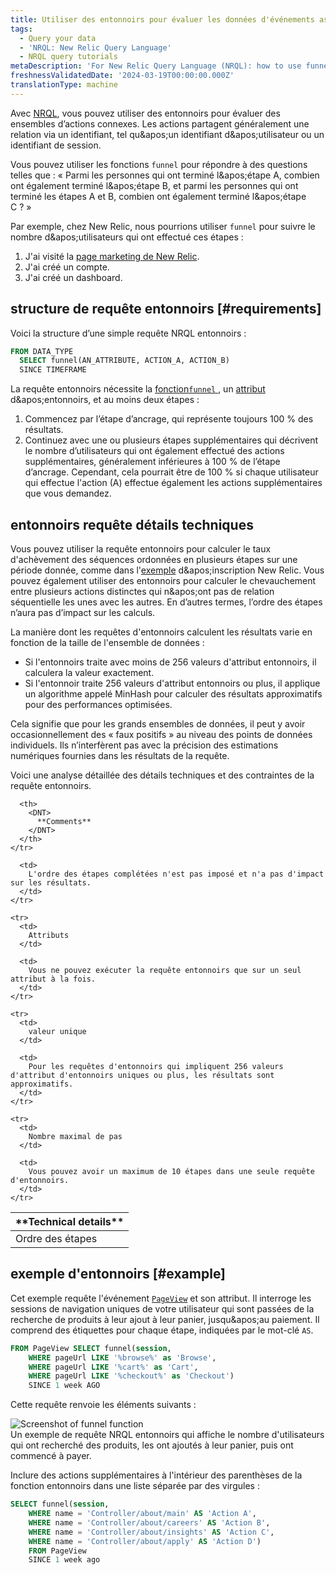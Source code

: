 ```yaml
---
title: Utiliser des entonnoirs pour évaluer les données d'événements associées
tags:
  - Query your data
  - 'NRQL: New Relic Query Language'
  - NRQL query tutorials
metaDescription: 'For New Relic Query Language (NRQL): how to use funnels to understand how many users complete a set of steps in a procedure.'
freshnessValidatedDate: '2024-03-19T00:00:00.000Z'
translationType: machine
---
```


Avec [NRQL](/docs/query-data/nrql-new-relic-query-language/getting-started/introduction-nrql), vous pouvez utiliser des entonnoirs pour évaluer des ensembles d’actions connexes. Les actions partagent généralement une relation via un identifiant, tel qu&amp;apos;un identifiant d&amp;apos;utilisateur ou un identifiant de session.

Vous pouvez utiliser les fonctions `funnel` pour répondre à des questions telles que : « Parmi les personnes qui ont terminé l&amp;apos;étape A, combien ont également terminé l&amp;apos;étape B, et parmi les personnes qui ont terminé les étapes A et B, combien ont également terminé l&amp;apos;étape C ? »

Par exemple, chez New Relic, nous pourrions utiliser `funnel` pour suivre le nombre d&amp;apos;utilisateurs qui ont effectué ces étapes :

1. J'ai visité la [page marketing de New Relic](https://newrelic.com/platform).
2. J'ai créé un compte.
3. J'ai créé un dashboard.

## structure de requête entonnoirs [#requirements]

Voici la structure d’une simple requête NRQL entonnoirs :

```sql
FROM DATA_TYPE 
  SELECT funnel(AN_ATTRIBUTE, ACTION_A, ACTION_B) 
  SINCE TIMEFRAME
```

La requête entonnoirs nécessite la [fonction`funnel` ](/docs/query-data/nrql-new-relic-query-language/getting-started/nrql-syntax-components-functions#func-funnel), un [attribut](/docs/using-new-relic/welcome-new-relic/get-started/glossary#attribute) d&amp;apos;entonnoirs, et au moins deux étapes :

1. Commencez par l’étape d’ancrage, qui représente toujours 100 % des résultats.
2. Continuez avec une ou plusieurs étapes supplémentaires qui décrivent le nombre d’utilisateurs qui ont également effectué des actions supplémentaires, généralement inférieures à 100 % de l’étape d’ancrage. Cependant, cela pourrait être de 100 % si chaque utilisateur qui effectue l'action (A) effectue également les actions supplémentaires que vous demandez.

## entonnoirs requête détails techniques

Vous pouvez utiliser la requête entonnoirs pour calculer le taux d'achèvement des séquences ordonnées en plusieurs étapes sur une période donnée, comme dans l'[exemple](#why-matters) d&amp;apos;inscription New Relic. Vous pouvez également utiliser des entonnoirs pour calculer le chevauchement entre plusieurs actions distinctes qui n&amp;apos;ont pas de relation séquentielle les unes avec les autres. En d’autres termes, l’ordre des étapes n’aura pas d’impact sur les calculs.

La manière dont les requêtes d'entonnoirs calculent les résultats varie en fonction de la taille de l'ensemble de données :

* Si l'entonnoirs traite avec moins de 256 valeurs d'attribut entonnoirs, il calculera la valeur exactement.
* Si l'entonnoir traite 256 valeurs d'attribut entonnoirs ou plus, il applique un algorithme appelé MinHash pour calculer des résultats approximatifs pour des performances optimisées.

Cela signifie que pour les grands ensembles de données, il peut y avoir occasionnellement des « faux positifs » au niveau des points de données individuels. Ils n’interfèrent pas avec la précision des estimations numériques fournies dans les résultats de la requête.

Voici une analyse détaillée des détails techniques et des contraintes de la requête entonnoirs.

<table>
  <thead>
    <tr>
      <th style={{ width: "200px" }}>
        <DNT>
          **Technical details**
        </DNT>
      </th>

      <th>
        <DNT>
          **Comments**
        </DNT>
      </th>
    </tr>
  </thead>

  <tbody>
    <tr>
      <td>
        Ordre des étapes
      </td>

      <td>
        L'ordre des étapes complétées n'est pas imposé et n'a pas d'impact sur les résultats.
      </td>
    </tr>

    <tr>
      <td>
        Attributs
      </td>

      <td>
        Vous ne pouvez exécuter la requête entonnoirs que sur un seul attribut à la fois.
      </td>
    </tr>

    <tr>
      <td>
        valeur unique
      </td>

      <td>
        Pour les requêtes d'entonnoirs qui impliquent 256 valeurs d'attribut d'entonnoirs uniques ou plus, les résultats sont approximatifs.
      </td>
    </tr>

    <tr>
      <td>
        Nombre maximal de pas
      </td>

      <td>
        Vous pouvez avoir un maximum de 10 étapes dans une seule requête d'entonnoirs.
      </td>
    </tr>
  </tbody>
</table>

## exemple d'entonnoirs [#example]

Cet exemple requête l'événement <InlinePopover type="browser" />[`PageView`](/attribute-dictionary/?event=PageView) et son attribut. Il interroge les sessions de navigation uniques de votre utilisateur qui sont passées de la recherche de produits à leur ajout à leur panier, jusqu&amp;apos;au paiement. Il comprend des étiquettes pour chaque étape, indiquées par le mot-clé `AS`.

```sql
FROM PageView SELECT funnel(session, 
    WHERE pageUrl LIKE '%browse%' as 'Browse', 
    WHERE pageUrl LIKE '%cart%' as 'Cart', 
    WHERE pageUrl LIKE '%checkout%' as 'Checkout') 
    SINCE 1 week AGO
```

Cette requête renvoie les éléments suivants :

<img title="crop-insights-funnels.png" alt="Screenshot of funnel function" src="/images/queries-nrql_screenshot-crop_funnel-NRQL.webp" />

<figcaption>
  Un exemple de requête NRQL entonnoirs qui affiche le nombre d'utilisateurs qui ont recherché des produits, les ont ajoutés à leur panier, puis ont commencé à payer.
</figcaption>

Inclure des actions supplémentaires à l'intérieur des parenthèses de la fonction entonnoirs dans une liste séparée par des virgules :

```sql
SELECT funnel(session, 
    WHERE name = 'Controller/about/main' AS 'Action A', 
    WHERE name = 'Controller/about/careers' AS 'Action B', 
    WHERE name = 'Controller/about/insights' AS 'Action C', 
    WHERE name = 'Controller/about/apply' AS 'Action D') 
    FROM PageView 
    SINCE 1 week ago
```